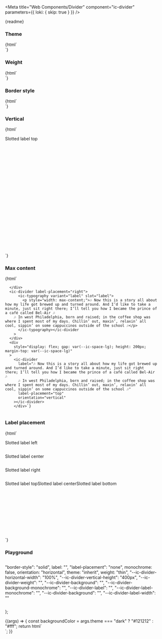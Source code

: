 
<Meta
  title="Web Components/Divider"
  component="ic-divider"
  parameters={{ loki: { skip: true } }}
/>

<Markdown>{readme}</Markdown>

### Theme

<Canvas>
  <Story name="Theme">
    {html` <div
      style="display: flex; flex-direction: column; gap: var(--ic-space-md)"
    >
      <ic-divider theme="inherit" weight="medium"></ic-divider>
      <ic-divider
        theme="inherit"
        weight="medium"
        monochrome="true"
      ></ic-divider>
      <div
        style="display:flex; flex-direction: column; align-items: center; background-color: #fff; width: 100%; padding: var(--ic-space-xs) 0; gap: var(--ic-space-md)"
      >
        <ic-divider theme="light" weight="medium"></ic-divider>
        <ic-divider
          theme="light"
          monochrome="true"
          weight="medium"
        ></ic-divider>
      </div>
      <div
        style="display:flex; flex-direction: column; align-items: center; background-color: #121212; width: 100%; padding: var(--ic-space-xs) 0; gap: var(--ic-space-md)"
      >
        <ic-divider theme="dark" weight="medium"></ic-divider>
        <ic-divider theme="dark" monochrome="true" weight="medium"></ic-divider>
      </div>
    </div>`}
  </Story>
</Canvas>

### Weight

<Canvas>
  <Story name="Weight">
    {html` <div
      style="display: flex; flex-direction: column; gap: var(--ic-space-md)"
    >
      <ic-divider weight="thin"></ic-divider>
      <ic-divider weight="thin" border-style="dashed"></ic-divider>
      <ic-divider
        weight="thin"
        label="End of section"
        label-placement="center"
      ></ic-divider>
      <ic-divider weight="medium"></ic-divider>
      <ic-divider weight="medium" border-style="dashed"></ic-divider>
      <ic-divider
        weight="medium"
        label="End of section"
        label-placement="center"
      ></ic-divider>
      <ic-divider weight="thick"></ic-divider>
      <ic-divider weight="thick" border-style="dashed"></ic-divider>
      <ic-divider
        weight="thick"
        label="End of section"
        label-placement="center"
      ></ic-divider>
      <ic-divider weight="very-thick"></ic-divider>
      <ic-divider weight="very-thick" border-style="dashed"></ic-divider>
      <ic-divider
        weight="very-thick"
        label="End of section"
        label-placement="center"
      ></ic-divider>
    </div>`}
  </Story>
</Canvas>

### Border style

<Canvas>
  <Story name="Border style">
    {html` <div
      style="display: flex; flex-direction: column; gap: var(--ic-space-md)"
    >
      <ic-divider border-style="solid"></ic-divider>
      <ic-divider border-style="dashed"></ic-divider>
    </div>`}
  </Story>
</Canvas>

### Vertical

<Canvas>
  <Story name="Vertical">
    {html`
      <div style="display: flex; gap: var(--ic-space-lg); height: 400px">
        <ic-divider label-placement="top" orientation="vertical" weight="thin">
          <ic-typography variant="label" slot="label">
            <p style="width: max-content;">Slotted label top</p>
          </ic-typography></ic-divider
        >
        <ic-divider
          orientation="vertical"
          weight="thin"
          border-style="dashed"
        ></ic-divider>
        <ic-divider orientation="vertical" weight="medium"></ic-divider>
        <ic-divider
          label="Label center"
          label-placement="center"
          orientation="vertical"
          border-style="dashed"
          weight="medium"
        ></ic-divider>
        <ic-divider orientation="vertical" weight="thick"></ic-divider>
        <ic-divider
          orientation="vertical"
          weight="thick"
          border-style="dashed"
        ></ic-divider>
        <ic-divider orientation="vertical" weight="very-thick"></ic-divider>
        <ic-divider
          orientation="vertical"
          weight="very-thick"
          border-style="dashed"
        ></ic-divider>
      </div>
    `}
  </Story>
</Canvas>

### Max content

<Canvas>
  <Story name="Max content">
  {html` <div
        style="display: flex; flex-direction: column; gap: var(--ic-space-lg)"
      >
        <ic-divider 
          label="🎶 Now this is a story all about how my life got brewed up and turned around. And I’d like to take a minute, just sit right there; I’ll tell you how I became the prince of a café called Bel-Air 🎶
          🎶 In west Philadelphia, born and raised; in the coffee shop was where I spent most of my days. Chillin’ out, maxin’, relaxin’ all cool, sippin’ on some cappuccinos outside of the school 🎶"
          label-placement="left"></ic-divider
        >
        <ic-divider 
        label="🎶 Now this is a story all about how my life got brewed up and turned around. And I’d like to take a minute, just sit right there; I’ll tell you how I became the prince of a café called Bel-Air 🎶
        🎶 In west Philadelphia, born and raised; in the coffee shop was where I spent most of my days. Chillin’ out, maxin’, relaxin’ all cool, sippin’ on some cappuccinos outside of the school 🎶"
        label-placement="center"></ic-divider
      >

      </div>
      <ic-divider label-placement="right">
          <ic-typography variant="label" slot="label">
            <p style="width: max-content;">🎶 Now this is a story all about how my life got brewed up and turned around. And I’d like to take a minute, just sit right there; I’ll tell you how I became the prince of a café called Bel-Air 🎶
        🎶 In west Philadelphia, born and raised; in the coffee shop was where I spent most of my days. Chillin’ out, maxin’, relaxin’ all cool, sippin’ on some cappuccinos outside of the school 🎶</p>
          </ic-typography></ic-divider
        >
      </div>
      <div
        style="display: flex; gap: var(--ic-space-lg); height: 200px; margin-top: var(--ic-space-lg)"
      >
        <ic-divider
          label="🎶 Now this is a story all about how my life got brewed up and turned around. And I’d like to take a minute, just sit right there; I’ll tell you how I became the prince of a café called Bel-Air 🎶
          🎶 In west Philadelphia, born and raised; in the coffee shop was where I spent most of my days. Chillin’ out, maxin’, relaxin’ all cool, sippin’ on some cappuccinos outside of the school 🎶"
          label-placement="top"
          orientation="vertical"
        ></ic-divider>
        </div>`}
  </Story>
</Canvas>


### Label placement

<Canvas>
  <Story name="Label placement">
    {html` <div
        style="display: flex; flex-direction: column; gap: var(--ic-space-lg)"
      >
        <ic-divider label="Label left" label-placement="left"></ic-divider>
        <ic-divider label="Label center" label-placement="center"></ic-divider>
        <ic-divider label="Label right" label-placement="right"></ic-divider>
        <ic-divider label-placement="left">
          <ic-typography variant="label" slot="label">
            <p style="width: max-content;">Slotted label left</p>
          </ic-typography></ic-divider
        >
        <ic-divider label-placement="center">
          <ic-typography variant="label" slot="label">
            <p style="width: max-content;">Slotted label center</p>
          </ic-typography></ic-divider
        >
        <ic-divider label-placement="right">
          <ic-typography variant="label" slot="label">
            <p style="width: max-content;">Slotted label right</p>
          </ic-typography></ic-divider
        >
      </div>
      <div
        style="display: flex; gap: var(--ic-space-lg); height: 200px; margin-top: var(--ic-space-lg)"
      >
        <ic-divider
          label="Label top"
          label-placement="top"
          orientation="vertical"
        ></ic-divider>
        <ic-divider
          label="Label center"
          label-placement="center"
          orientation="vertical"
        ></ic-divider>
        <ic-divider
          label="Label bottom"
          label-placement="bottom"
          orientation="vertical"
        ></ic-divider>
        <ic-divider label-placement="top" orientation="vertical">
          <ic-typography variant="label" slot="label">
            <p style="width: max-content;">Slotted label top</p>
          </ic-typography></ic-divider
        >
        <ic-divider label-placement="center" orientation="vertical">
          <ic-typography variant="label" slot="label">
            <p style="width: max-content;">Slotted label center</p>
          </ic-typography></ic-divider
        >
        <ic-divider label-placement="bottom" orientation="vertical">
          <ic-typography variant="label" slot="label">
            <p style="width: max-content;">Slotted label bottom</p>
          </ic-typography></ic-divider
        >
      </div>`}
  </Story>
</Canvas>

### Playground

  "border-style": "solid",
  label: "",
  "label-placement": "none",
  monochrome: false,
  orientation: "horizontal",
  theme: "inherit",
  weight: "thin",
  "--ic-divider-horizontal-width": "100%",
  "--ic-divider-vertical-height": "400px",
  "--ic-divider-weight": "",
  "--ic-divider-background": "",
  "--ic-divider-background-monochrome": "",
  "--ic-divider-label": "",
  "--ic-divider-label-monochrome": "",
  "--ic-divider-background": "",
  "--ic-divider-label-width": ""

};

<Canvas>
  <Story
    args={defaultArgs}
    parameters={{ loki: { skip: true } }}
    argTypes={{
      "border-style": {
        options: ["solid", "dashed"],
        control: {
          type: "inline-radio",
        },
      },
      label: {
        mapping: {
          none: "",
        },
      },
      "label-placement": {
        options: ["none", "left", "center", "right", "top", "bottom"],
        mapping: {
          none: "",
        },
        control: {
          type: "radio",
        },
      },
      orientation: {
        options: ["horizontal", "vertical"],
        control: {
          type: "inline-radio",
        },
      },
      theme: {
        options: ["inherit", "dark", "light"],
        control: {
          type: "radio",
        },
      },
      weight: {
        options: ["thin", "medium", "thick", "very-thick"],
        control: {
          type: "radio",
        },
      },
      "--ic-divider-background": {
        control: {
          type: "color",
        },
      },
      "--ic-divider-background-monochrome": {
        control: {
          type: "color",
        },
      },
      "--ic-divider-label": {
        control: {
          type: "color",
        },
      },
      "--ic-divider-label-monochrome": {
        control: {
          type: "color",
        },
      },
    }}
    name="Playground"
  >
    {(args) => {
      const backgroundColor = args.theme === "dark" ? "#121212" : "#fff";
      return html`<div
        style="display: flex; width: 100%; height: 100%; padding: var(--ic-space-md); background-color: ${backgroundColor}; box-sizing: border-box;"
      >
        <ic-divider
          monochrome=${args.monochrome}
          orientation=${args.orientation}
          theme=${args.theme}
          border-style=${args["border-style"]}
          weight=${args.weight}
          label=${args.label}
          label-placement=${args["label-placement"]}
          style="--ic-divider-horizontal-width: ${args[
            "--ic-divider-horizontal-width"
          ]}; --ic-divider-vertical-height: ${args[
            "--ic-divider-vertical-height"
          ]}; --ic-divider-weight: ${args["--ic-divider-weight"]}; --ic-divider-background: ${args[
            "--ic-divider-background"
          ]}; --ic-divider-background-monochrome: ${args[
            "--ic-divider-background-monochrome"
          ]}; --ic-divider-label: ${args["--ic-divider-label"]}; --ic-divider-label-monochrome: ${args[
            "--ic-divider-label-monochrome"
          ]}; --ic-divider-label-width: ${args["--ic-divider-label-width"]};"
        ></ic-divider>
      </div>`;
    }}
  </Story>
</Canvas>
